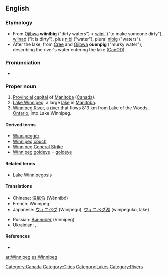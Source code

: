 {{wikipedia|Winnipeg, Manitoba}}

==English==

===Etymology===
* From [[Ojibwa]] '''wiinibig''' ("dirty waters") < [[wiini'|wiini’]] ("to make someone dirty"), [[wiinad]] ("it is dirty"), plus [[nibi]] ("water"), plural [[nibi|nibig]] ("waters").
* After the lake, from [[Cree]] and [[Ojibwa]] '''ouenpig''' ("murky water"), describing the river's water entering the lake ([[CanOD]]).

===Pronunciation===
* {{audio|en-ca-Winnipeg.ogg|Audio (CA)}}

===Proper noun===
{{en-proper noun}}

# [[provincial|Provincial]] [[capital]] of [[Manitoba]] ([[Canada]]).
# [[Lake Winnipeg]], a large [[lake]] in [[Manitoba]].
# [[Winnipeg River]], a [[river]] that flows 813 km from Lake of the Woods, [[Ontario]], into Lake Winnipeg.

====Derived terms====
* [[Winnipegger]]
* [[Winnipeg couch]]
* [[Winnipeg General Strike]]
* [[Winnipeg goldeye]] = [[goldeye]]

====Related terms====
* [[Lake Winnipegosis]]

====Translations====
{{top}}
*Chinese: [[温尼伯]] (Wēnníbó)
*French: Winnipeg
*Japanese: [[ウィニペグ]] (Winipegu), [[ウィニペグ湖]] (winipeguko, lake)
{{mid}}
*Russian: [[Виннипег]] (Vínnipeg) {{m}}
*Ukrainian: {{t-|uk|Вінніпег|m|sc=Cyrl|tr=Vinnipeh}}, {{t-|uk|Вінніпеґ|m|sc=Cyrl|tr=Vinnipeg}}
{{bottom}}

====References====
* {{R:Canadian Oxford 2004}}

[[Category:Canada]]
[[Category:Cities]]
[[Category:Lakes]]
[[Category:Rivers]]

[[ar:Winnipeg]]
[[es:Winnipeg]]
